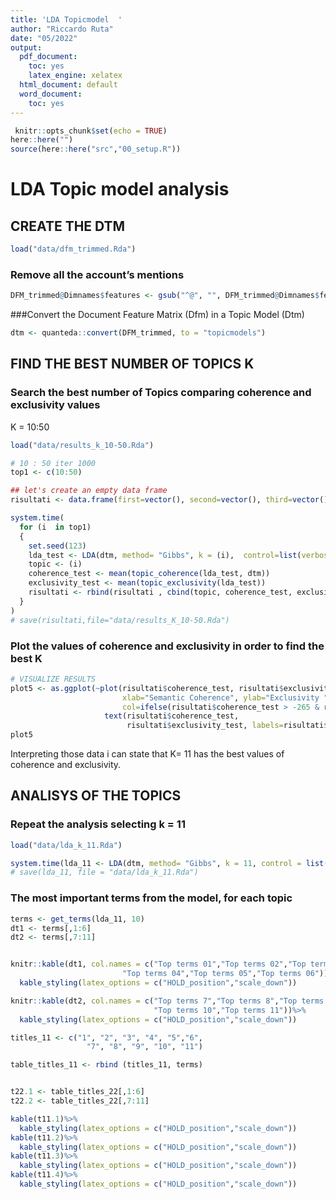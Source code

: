 ```yaml
---
title: 'LDA Topicmodel  '
author: "Riccardo Ruta"
date: "05/2022"
output:
  pdf_document: 
    toc: yes
    latex_engine: xelatex
  html_document: default
  word_document:
    toc: yes
---
```


```r
 knitr::opts_chunk$set(echo = TRUE)
here::here("")
source(here::here("src","00_setup.R"))

```

# LDA Topic model analysis

## CREATE THE DTM

```r
load("data/dfm_trimmed.Rda")
```

### Remove all the account's mentions

```r
DFM_trimmed@Dimnames$features <- gsub("^@", "", DFM_trimmed@Dimnames$features)
```

###Convert the Document Feature Matrix (Dfm) in a Topic Model (Dtm)

```r
dtm <- quanteda::convert(DFM_trimmed, to = "topicmodels")
```



## FIND THE BEST NUMBER OF TOPICS K

### Search the best number of Topics comparing coherence and exclusivity values
 K = 10:50

```r
load("data/results_k_10-50.Rda")
```

```r
# 10 : 50 iter 1000
top1 <- c(10:50)

## let's create an empty data frame
risultati <- data.frame(first=vector(), second=vector(), third=vector()) 

system.time(
  for (i  in top1) 
  { 
    set.seed(123)
    lda_test <- LDA(dtm, method= "Gibbs", k = (i),  control=list(verbose=50L, iter=1000))
    topic <- (i)
    coherence_test <- mean(topic_coherence(lda_test, dtm))
    exclusivity_test <- mean(topic_exclusivity(lda_test))
    risultati <- rbind(risultati , cbind(topic, coherence_test, exclusivity_test ))
  }
)
# save(risultati,file="data/results_K_10-50.Rda")

```

### Plot the values of coherence and exclusivity in order to find the best K
```r
# VISUALIZE RESULTS
plot5 <- as.ggplot(~plot(risultati$coherence_test, risultati$exclusivity_test, main="Scatterplot k=10:50",
                         xlab="Semantic Coherence", ylab="Exclusivity ", pch=19,
                         col=ifelse(risultati$coherence_test > -265 & risultati$exclusivity_test>10.40 ,"red","black")) + 
                     text(risultati$coherence_test,
                          risultati$exclusivity_test, labels=risultati$topic, cex= 1,  pos=4))
plot5
```

Interpreting those data i can state that K= 11 has the best values of coherence and exclusivity.

\newpage

## ANALISYS OF THE TOPICS

### Repeat the analysis selecting k = 11

```r
load("data/lda_k_11.Rda")
```

```r
system.time(lda_11 <- LDA(dtm, method= "Gibbs", k = 11, control = list(seed = 123)))
# save(lda_11, file = "data/lda_k_11.Rda")
```

### The most important terms from the model, for each topic

```r
terms <- get_terms(lda_11, 10)
dt1 <- terms[,1:6]
dt2 <- terms[,7:11]


knitr::kable(dt1, col.names = c("Top terms 01","Top terms 02","Top terms 03",
                         "Top terms 04","Top terms 05","Top terms 06"))%>%
  kable_styling(latex_options = c("HOLD_position","scale_down"))

knitr::kable(dt2, col.names = c("Top terms 7","Top terms 8","Top terms 9",
                                "Top terms 10","Top terms 11"))%>%
  kable_styling(latex_options = c("HOLD_position","scale_down"))

```

```r
titles_11 <- c("1", "2", "3", "4", "5","6",
                 "7", "8", "9", "10", "11")

table_titles_11 <- rbind (titles_11, terms)


t22.1 <- table_titles_22[,1:6]
t22.2 <- table_titles_22[,7:11]

kable(t11.1)%>%
  kable_styling(latex_options = c("HOLD_position","scale_down"))
kable(t11.2)%>%
  kable_styling(latex_options = c("HOLD_position","scale_down"))
kable(t11.3)%>%
  kable_styling(latex_options = c("HOLD_position","scale_down"))
kable(t11.4)%>%
  kable_styling(latex_options = c("HOLD_position","scale_down"))
```

